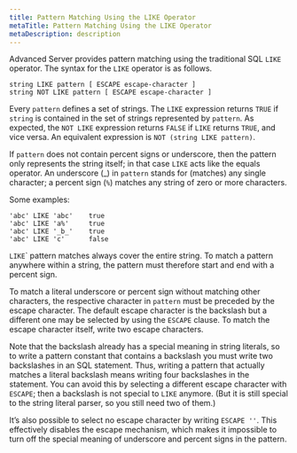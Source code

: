 ```yaml
---
title: Pattern Matching Using the LIKE Operator
metaTitle: Pattern Matching Using the LIKE Operator
metaDescription: description
---
```


Advanced Server provides pattern matching using the traditional SQL
`LIKE` operator. The syntax for the `LIKE` operator is as follows.

``` text
string LIKE pattern [ ESCAPE escape-character ]
string NOT LIKE pattern [ ESCAPE escape-character ]
```

Every `pattern` defines a set of strings. The `LIKE` expression returns
`TRUE` if `string` is contained in the set of strings represented by
`pattern`. As expected, the `NOT LIKE` expression returns `FALSE` if
`LIKE` returns `TRUE`, and vice versa. An equivalent expression is `NOT
(string LIKE pattern)`.

If `pattern` does not contain percent signs or underscore, then the
pattern only represents the string itself; in that case `LIKE` acts like
the equals operator. An underscore (\_) in `pattern` stands for
(matches) any single character; a percent sign (`%`) matches any string
of zero or more characters.

Some examples:

``` text
'abc' LIKE 'abc'    true
'abc' LIKE 'a%'     true
'abc' LIKE '_b_'    true
'abc' LIKE 'c'      false
```

`LIKE`\` pattern matches always cover the entire string. To match a
pattern anywhere within a string, the pattern must therefore start and
end with a percent sign.

To match a literal underscore or percent sign without matching other
characters, the respective character in `pattern` must be preceded by
the escape character. The default escape character is the backslash but
a different one may be selected by using the `ESCAPE` clause. To match
the escape character itself, write two escape characters.

Note that the backslash already has a special meaning in string
literals, so to write a pattern constant that contains a backslash you
must write two backslashes in an SQL statement. Thus, writing a pattern
that actually matches a literal backslash means writing four backslashes
in the statement. You can avoid this by selecting a different escape
character with `ESCAPE`; then a backslash is not special to `LIKE`
anymore. (But it is still special to the string literal parser, so you
still need two of them.)

It’s also possible to select no escape character by writing `ESCAPE ''`.
This effectively disables the escape mechanism, which makes it
impossible to turn off the special meaning of underscore and percent
signs in the pattern.
